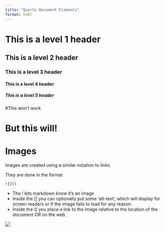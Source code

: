 ```yaml
---
title: "Quarto Document Elements"
format: html
---
```



# This is a level 1 header
## This is a level 2 header
### This is a level 3 header
#### This is a level 4 header
##### This is a level 5 header

#This won't work

# But this will!

# Images

Images are created using a similar notation to links.

They are done in the format

`![]()`

- The ! lets markdown know it's an image
- Inside the [] you can optionally put some 'alt-text', which will display for screen readers or if the image fails to load for any reason.
- Inside the () you place a link to the image relative to the location of the document OR on the web.

![](https://avatars.githubusercontent.com/u/107476423?s=400&u=84c1b49966ea958785a8954726c116b7952b2041&v=4)
